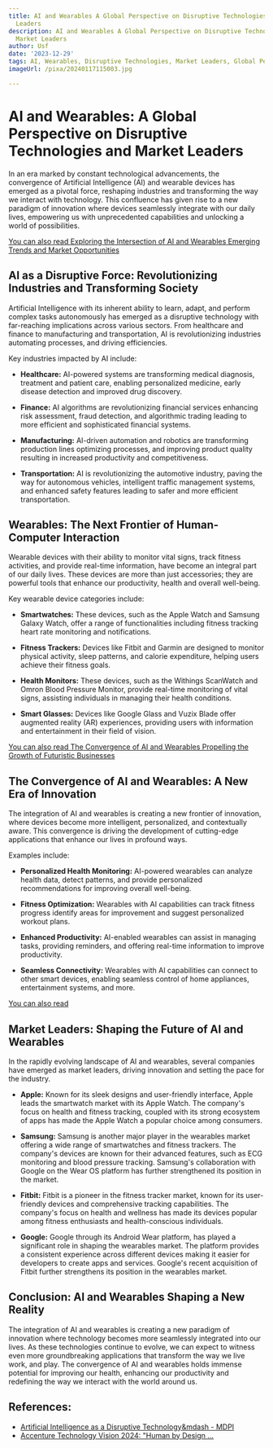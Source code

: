 ```yaml
---
title: AI and Wearables A Global Perspective on Disruptive Technologies and Market
  Leaders
description: AI and Wearables A Global Perspective on Disruptive Technologies and
  Market Leaders
author: Usf
date: '2023-12-29'
tags: AI, Wearables, Disruptive Technologies, Market Leaders, Global Perspective
imageUrl: /pixa/20240117115003.jpg

---
```

# AI and Wearables: A Global Perspective  on  Disruptive Technologies and Market Leaders

In an era marked by constant technological advancements,  the convergence of Artificial Intelligence (AI) and wearable devices has emerged as a pivotal force, reshaping industries and  transforming the way we interact with technology. This confluence has given rise to a new paradigm of innovation where devices seamlessly integrate with our daily lives, empowering us with unprecedented capabilities and unlocking a world  of possibilities.

[You can also read Exploring the  Intersection of AI  and Wearables  Emerging Trends and Market Opportunities](Exploring%20the%20Intersection%20of%20AI%20and%20Wearables%20Emerging%20Trends%20and%20Market%20Opportunities)


##  AI as a Disruptive Force: Revolutionizing Industries and Transforming  Society

Artificial Intelligence with its inherent ability to learn, adapt, and perform complex tasks autonomously has emerged as a  disruptive technology with far-reaching implications across various sectors. From healthcare and finance to manufacturing and  transportation, AI is revolutionizing industries automating  processes, and driving efficiencies.

Key industries impacted by AI include:

- **Healthcare:** AI-powered systems are  transforming medical diagnosis, treatment and patient care,  enabling personalized medicine, early disease  detection  and improved  drug discovery.

- **Finance:** AI algorithms are revolutionizing financial services enhancing risk  assessment, fraud detection, and algorithmic trading leading to more efficient and sophisticated financial  systems.

- **Manufacturing:** AI-driven automation and robotics  are transforming production lines  optimizing processes, and  improving  product quality  resulting in increased productivity and competitiveness.

-  **Transportation:** AI is revolutionizing the automotive industry,  paving the way for autonomous  vehicles, intelligent traffic management systems, and enhanced safety features leading  to safer and more efficient transportation.

## Wearables: The Next Frontier of Human-Computer Interaction

Wearable devices with their ability  to monitor vital signs, track fitness activities, and  provide real-time information, have become an integral part of our daily  lives. These devices are more than just accessories; they are powerful  tools that enhance our productivity, health and overall well-being.

Key wearable  device categories include:

- **Smartwatches:** These devices, such as the Apple Watch and Samsung Galaxy Watch, offer a  range of functionalities including  fitness tracking heart rate monitoring and notifications.

- **Fitness Trackers:** Devices like Fitbit and Garmin are designed to monitor physical activity, sleep patterns, and  calorie expenditure, helping users achieve their  fitness goals.

- **Health Monitors:** These devices, such as  the Withings ScanWatch and Omron Blood Pressure Monitor, provide real-time monitoring of vital signs,  assisting individuals in managing their health  conditions.

- **Smart Glasses:** Devices  like Google Glass and Vuzix Blade offer augmented reality (AR) experiences, providing users with information  and entertainment in their field of vision.

[You can also  read  The Convergence  of  AI and Wearables  Propelling the Growth of  Futuristic Businesses](The%20Convergence%20of%20AI%20and%20Wearables%20Propelling%20the%20Growth%20of%20Futuristic%20Businesses)


## The Convergence  of AI and Wearables: A New Era of Innovation

The integration of AI and wearables is creating a new frontier of innovation, where devices become more intelligent, personalized, and contextually aware. This convergence is driving the development of cutting-edge applications that enhance our lives in profound ways.

Examples include:

- **Personalized Health Monitoring:** AI-powered wearables  can analyze health data, detect patterns, and provide personalized recommendations for improving overall well-being.

- **Fitness Optimization:** Wearables with AI capabilities can track fitness progress identify areas for improvement and  suggest  personalized workout plans.

- **Enhanced Productivity:** AI-enabled wearables can assist in managing  tasks, providing  reminders, and offering real-time information to improve productivity.

- **Seamless  Connectivity:** Wearables with AI capabilities can connect to other smart devices, enabling seamless control of home appliances, entertainment systems, and more.

[You can also read ]()


## Market Leaders: Shaping  the Future  of AI and Wearables

In the rapidly evolving landscape of AI  and wearables, several companies have emerged as market leaders, driving innovation  and setting the pace for  the industry.

- **Apple:** Known  for its sleek designs and user-friendly interface,  Apple leads the smartwatch market with its Apple Watch. The company's focus on health and fitness  tracking, coupled with its strong ecosystem of apps has made the  Apple Watch a popular choice among consumers.

- **Samsung:** Samsung is another major player in the wearables market offering a  wide range of smartwatches and fitness trackers. The company's devices  are known for their advanced features, such as ECG monitoring and  blood pressure tracking. Samsung's collaboration with Google on the Wear OS platform has further strengthened its position in the market.

-  **Fitbit:** Fitbit is a pioneer in  the fitness tracker market, known for its user-friendly devices and comprehensive tracking capabilities.  The company's focus  on health and wellness has made its devices popular among fitness enthusiasts and health-conscious individuals.

- **Google:** Google through its Android Wear platform, has played a significant role in shaping the wearables market. The platform provides a consistent experience across  different devices making it easier for developers to create apps and  services.  Google's recent acquisition of Fitbit further strengthens its position in the wearables  market.

## Conclusion: AI and Wearables Shaping  a New  Reality

The integration of AI and wearables is  creating a new paradigm of innovation where technology becomes more seamlessly  integrated into our lives. As these technologies continue to evolve, we can expect to witness even more groundbreaking applications that transform the  way we live work, and play. The  convergence of AI and wearables holds immense potential for improving our health, enhancing our productivity and redefining the way we interact  with the world around us.

## References:
- [Artificial Intelligence as a Disruptive Technology&mdash - MDPI](https://www.mdpi.com/2079-9292/12/5/1102)
- [Accenture Technology Vision 2024: "Human by Design ...](https://finance.yahoo.com/news/accenture-technology-vision-2024-human-050100332.html)
